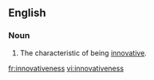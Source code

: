 ==English==
===Noun===
{{en-noun|-}}
# The characteristic of being [[innovative]].

[[fr:innovativeness]]
[[vi:innovativeness]]